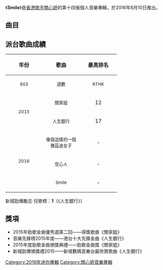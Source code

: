 {{noteTA
|G1=Music
}}
{{Infobox album
| name         = Smile
| type         = EP
| artist       = [[關心妍|關心妍]]
| cover        = 關心妍 Smile.jpg
| released     = {{Start date|2016|08|10}}
| recorded     = 2015年－2016年
| genre        = [[粵語流行音樂|粵語流行]]
| Length       = {{Duration|m=2|s=55}}（CD 1）<br>{{Duration|m=15|s=23}}（CD 2）
| label        = [[星娛樂|星娛樂]]
| producer     = 
| prev_title   = [[說_(專輯)|說]]
| prev_year    = 2014
| next_title   =[[Emergence|Emergence]] 
| next_year    =2021 
| misc         = 
}}

《'''Smile'''》是[[香港|香港]][[歌手|歌手]][[關心妍|關心妍]]的第十四張個人音樂專輯，於2016年8月10日推出。

==曲目==
{{tracklist
| headline = Disc 1
| total_length = 2:55

| title1 = Smile
| music1 = [[吳業坤|吳業坤]]、[[Cousin_Fung|Cousin Fung]]
| lyrics1 = 吳業坤、Cousin Fung
| arranger1 = Cousin Fung
| producer1 = Cousin Fung
| longnote1 = 
| length1 = 2:55
}}

{{tracklist
| headline = Disc 2
| total_length = 15:23

| title1 = 關家姐
| music1 = [[周錫漢|周錫漢]]
| lyrics1 = [[C君|C君]]
| arranger1 = 周錫漢
| producer1 = 周錫漢、[[徐浩_(歌手)|徐浩]]
| longnote1 = 
| length1 = 3:34

| title2 = 人生銀行
| music2 = [[張家誠|張家誠]]
| lyrics2 = [[黃偉文|黃偉文]]
| arranger2 = 周錫漢、[[黃兆銘|黃兆銘]]
| producer2 = 周錫漢、徐浩
| longnote2 = 
| length2 = 3:37

| title3 = 空心人
| music3 = [[江海迦|江海迦]]
| lyrics3 = [[林若寧|林若寧]]
| arranger3 = [[Johnny_Yim|Johnny Yim]]
| producer3 = [[舒文_(音樂人)|舒文]]
| longnote3 = 
| length3 = 4:02

| title4 = 像我這樣的一個雅茲迪女子
| music4 = [[歐陽業俊|歐陽業俊]]
| lyrics4 = [[游思行|游思行]]
| arranger4 = [[黃安弘|黃安弘]]
| producer4 = 歐陽業俊、黃安弘、[[劉港源|劉港源]]
| note4 = 創世電視《走近ISIS受害者》紀錄片主題曲
| length4 = 4:08
}}

== 派台歌曲成績 ==
{| class="wikitable"
!align="center" rowspan="2" | 年份
!align="center" rowspan="2" | 歌曲
!align="center" colspan="8" | 最高排名
|-
!width="100"|<small>903</small> !! width="100"|<small>週數</small> !! width="100"|<small>RTHK</small> !! width="100"|<small>週數</small> !! width="100"|<small>997</small> !! width="100"|<small>週數</small> !! width="100"|<small>TVB</small> !! width="100"|<small>週數</small>
|-
|align="center" rowspan="2"|<small>2015</small> ||align="center"| <small>關家姐</small> ||align="center"| 12 ||align="center"| 3 ||align="center"| 3 ||align="center"| 4 ||align="center"| 2 ||align="center"| 6 ||align="center"| 3 ||align="center"| 3
|-
|align="center"| <small>人生銀行</small> ||align="center"| 17 ||align="center"| 2 ||align="center"| 15 ||align="center"| 1 ||align="center"| '''1''' ||align="center"| 6 ||align="center"| '''1''' ||align="center"| 6
|-
|align="center" rowspan="3"|<small>2016</small> ||align="center"| <small>像我這樣的一個雅茲迪女子</small> ||align="center"| - ||align="center"| - ||align="center"| - ||align="center"| - ||align="center"| 8 ||align="center"| 3 ||align="center"| - ||align="center"| -
|-
|align="center"| <small>空心人</small> ||align="center"| - ||align="center"| - ||align="center"| - ||align="center"| - ||align="center"| 2 ||align="center"| 4 ||align="center"| 8 ||align="center"| 3
|-
|align="center"| <small>Smile</small> ||align="center"| - ||align="center"| - ||align="center"| - ||align="center"| - ||align="center"| 4 ||align="center"| 2 ||align="center"| - ||align="center"| -
|}

新城勁爆勵志·兒歌榜：'''1'''（《人生銀行》）

== 獎項 ==
*2015年勁歌金曲優秀選第二回——得獎歌曲《關家姐》
*音樂先鋒榜2015年度——港台十大先鋒金曲《人生銀行》
*2015年度勁歌金曲頒獎典禮——勁歌金曲獎《關家姐》
*新城勁爆頒獎禮2015——新城數碼音樂台最欣賞歌曲《人生銀行》

{{關心妍}}

[[Category:2016年迷你專輯|Category:2016年迷你專輯]]
[[Category:關心妍音樂專輯|Category:關心妍音樂專輯]]